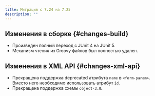 ```yaml
---
title: Миграция с 7.24 на 7.25
description: ""
---
```


## Изменения в сборке {#changes-build}

- Произведен полный переход с JUnit 4 на JUnit 5.
- Механизм чтения из Groovy файлов был полностью удален.

## Изменения в XML API {#changes-xml-api}
- Прекращена поддержка deprecated атрибута `name` в `<form-param>`. Вместо него необходимо использовать атрибут `id`.
- Прекращена поддержка схемы `object-3.0`.
